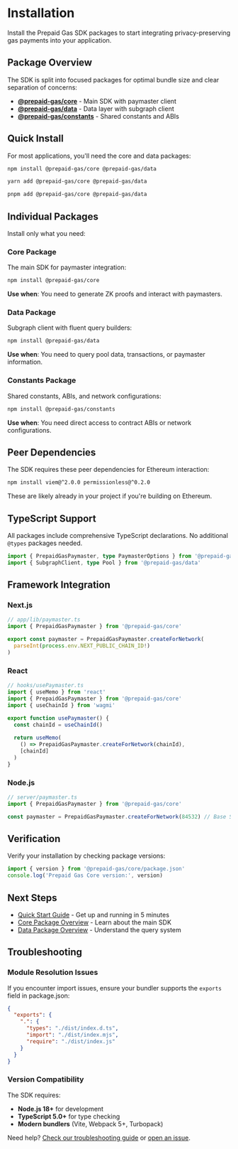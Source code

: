 # Installation

Install the Prepaid Gas SDK packages to start integrating privacy-preserving gas payments into your application.

## Package Overview

The SDK is split into focused packages for optimal bundle size and clear separation of concerns:

- **[@prepaid-gas/core](https://www.npmjs.com/package/@prepaid-gas/core)** - Main SDK with paymaster client
- **[@prepaid-gas/data](https://www.npmjs.com/package/@prepaid-gas/data)** - Data layer with subgraph client  
- **[@prepaid-gas/constants](https://www.npmjs.com/package/@prepaid-gas/constants)** - Shared constants and ABIs

## Quick Install

For most applications, you'll need the core and data packages:

```bash
npm install @prepaid-gas/core @prepaid-gas/data
```

```bash
yarn add @prepaid-gas/core @prepaid-gas/data
```

```bash
pnpm add @prepaid-gas/core @prepaid-gas/data
```

## Individual Packages

Install only what you need:

### Core Package
The main SDK for paymaster integration:

```bash
npm install @prepaid-gas/core
```

**Use when**: You need to generate ZK proofs and interact with paymasters.

### Data Package  
Subgraph client with fluent query builders:

```bash
npm install @prepaid-gas/data
```

**Use when**: You need to query pool data, transactions, or paymaster information.

### Constants Package
Shared constants, ABIs, and network configurations:

```bash
npm install @prepaid-gas/constants
```

**Use when**: You need direct access to contract ABIs or network configurations.

## Peer Dependencies

The SDK requires these peer dependencies for Ethereum interaction:

```bash
npm install viem@^2.0.0 permissionless@^0.2.0
```

These are likely already in your project if you're building on Ethereum.

## TypeScript Support

All packages include comprehensive TypeScript declarations. No additional `@types` packages needed.

```typescript
import { PrepaidGasPaymaster, type PaymasterOptions } from '@prepaid-gas/core'
import { SubgraphClient, type Pool } from '@prepaid-gas/data'
```

## Framework Integration

### Next.js

```typescript
// app/lib/paymaster.ts
import { PrepaidGasPaymaster } from '@prepaid-gas/core'

export const paymaster = PrepaidGasPaymaster.createForNetwork(
  parseInt(process.env.NEXT_PUBLIC_CHAIN_ID!)
)
```

### React

```typescript  
// hooks/usePaymaster.ts
import { useMemo } from 'react'
import { PrepaidGasPaymaster } from '@prepaid-gas/core'
import { useChainId } from 'wagmi'

export function usePaymaster() {
  const chainId = useChainId()
  
  return useMemo(
    () => PrepaidGasPaymaster.createForNetwork(chainId),
    [chainId]
  )
}
```

### Node.js

```typescript
// server/paymaster.ts  
import { PrepaidGasPaymaster } from '@prepaid-gas/core'

const paymaster = PrepaidGasPaymaster.createForNetwork(84532) // Base Sepolia
```

## Verification

Verify your installation by checking package versions:

```typescript
import { version } from '@prepaid-gas/core/package.json'
console.log('Prepaid Gas Core version:', version)
```

## Next Steps

- [Quick Start Guide](/quick-start) - Get up and running in 5 minutes
- [Core Package Overview](/core/) - Learn about the main SDK
- [Data Package Overview](/data/) - Understand the query system

## Troubleshooting

### Module Resolution Issues

If you encounter import issues, ensure your bundler supports the `exports` field in package.json:

```json
{
  "exports": {
    ".": {
      "types": "./dist/index.d.ts",
      "import": "./dist/index.mjs", 
      "require": "./dist/index.js"
    }
  }
}
```

### Version Compatibility

The SDK requires:
- **Node.js 18+** for development
- **TypeScript 5.0+** for type checking
- **Modern bundlers** (Vite, Webpack 5+, Turbopack)

Need help? [Check our troubleshooting guide](/guides/troubleshooting) or [open an issue](https://github.com/your-org/prepaid-gas-packages/issues).